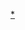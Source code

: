 {{Navbox
|name       = TTV US cartoon show
|title      = 台視外購歐美動畫
|titlestyle = background:#ADDFFF
|groupstyle = background:#C6DEFF
|state      = collapsed
|group2     = 1964年
|list2      = [[小精靈]] - [[萬能車|萬能飛天車]]
|group3     = 1965年
|list3      = [[兔寶寶]] - [[大力水手]]
|group5     = 1985年
|list5      = [[太空超人]] - [[超時空世紀 (美國電視動畫)|超時空世紀]]
|group6     = 1986年
|list6      = [[戰鬥王]] - [[神力女超人]] - [[超時空騎兵]]
|group7     = 1987年
|list7      = [[小奇兵 (動畫)|小奇兵]] - [[外星一對寶]] - [[星際警長]] - [[銀河騎士]] - [[神龍特攻隊]]
|group8     = 1988年
|list8      = [[無敵六超人]] - [[史努比]]
|group9     = 1989年
|list9      = [[無敵英雄]] - [[卡通天地]]（[[虎鯊神兵]]、[[跳跳蛙]]、[[巧巧怪獸營]]、[[空手道貓]]）- [[旋風勇士]]
|group10     = 1990年
|list10      = [[超級瑪琍]] - [[加菲貓]]
|group11     = 1991年
|list11      = [[辛普森家庭]]
|group12     = 1992年
|list12      = [[妙幻仙女]] - [[新太空超人]]
|group13     = 1994年
|list13      = [[雙截龍]] - [[萬能麥斯]] - [[X戰警|特異功能組]]
|group14     = 1995年
|list14      = [[萬能金剛]]
|group15     = 1996年
|list15      = [[鯊魚俠]]
}}
<noinclude>
[[Category:台視外購動畫|*]]
</noinclude>